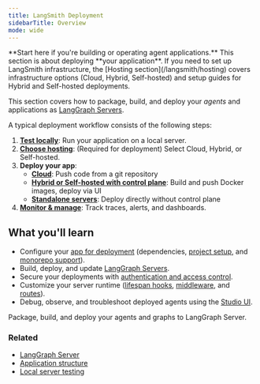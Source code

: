 ```yaml
---
title: LangSmith Deployment
sidebarTitle: Overview
mode: wide
---
```


<Callout icon="rocket" color="#4F46E5" iconType="regular">
**Start here if you're building or operating agent applications.** This section is about deploying **your application**. If you need to set up LangSmith infrastructure, the [Hosting section](/langsmith/hosting) covers infrastructure options (Cloud, Hybrid, Self-hosted) and setup guides for Hybrid and Self-hosted deployments.
</Callout>

This section covers how to package, build, and deploy your _agents_ and applications as [LangGraph Servers](/langsmith/langgraph-server).

A typical deployment workflow consists of the following steps:

1. **[Test locally](/langsmith/local-server)**: Run your application on a local server.
2. **[Choose hosting](/langsmith/hosting)**: (Required for deployment) Select Cloud, Hybrid, or Self-hosted.
3. **Deploy your app**:
   - [**Cloud**](/langsmith/deploy-to-cloud): Push code from a git repository
   - [**Hybrid or Self-hosted with control plane**](/langsmith/deploy-with-control-plane): Build and push Docker images, deploy via UI
   - [**Standalone servers**](/langsmith/deploy-standalone-server): Deploy directly without control plane
4. **[Monitor & manage](/langsmith/observability)**: Track traces, alerts, and dashboards.

## What you'll learn

- Configure your [app for deployment](/langsmith/application-structure) (dependencies, [project setup](/langsmith/setup-app-requirements-txt), and [monorepo support](/langsmith/monorepo-support)).
- Build, deploy, and update [LangGraph Servers](/langsmith/langgraph-server).
- Secure your deployments with [authentication and access control](/langsmith/auth).
- Customize your server runtime ([lifespan hooks](/langsmith/custom-lifespan), [middleware](/langsmith/custom-middleware), and [routes](/langsmith/custom-routes)).
- Debug, observe, and troubleshoot deployed agents using the [Studio UI](/langsmith/studio).

<Columns cols={1}>
  <Card
    title="Get started with deployment"
    icon="robot"
    href="/langsmith/application-structure"
    cta="Configure your app"
  >
    Package, build, and deploy your agents and graphs to LangGraph Server.
  </Card>
</Columns>

### Related

- [LangGraph Server](/langsmith/langgraph-server)
- [Application structure](/langsmith/application-structure)
- [Local server testing](/langsmith/local-server)

